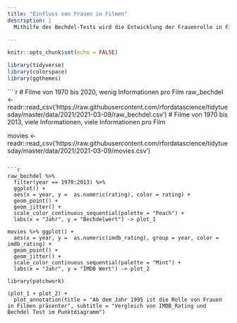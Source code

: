 ```yaml
---
title: "Einfluss von Frauen in Filmen"
description: |
  Mithilfe des Bechdel-Tests wird die Entwicklung der Frauenrolle in Filmen dargestellt.

---
```


```r
knitr::opts_chunk$set(echo = FALSE)
```


```r
library(tidyverse)
library(colorspace)
library(ggthemes)
```

````r

# Filme von 1970 bis 2020, wenig Informationen pro Film
raw_bechdel <- readr::read_csv('https://raw.githubusercontent.com/rfordatascience/tidytuesday/master/data/2021/2021-03-09/raw_bechdel.csv')
# Filme von 1970 bis 2013, viele Informationen, viele Informationen pro Film

movies <- readr::read_csv('https://raw.githubusercontent.com/rfordatascience/tidytuesday/master/data/2021/2021-03-09/movies.csv')
```

```r

raw_bechdel %>% 
  filter(year == 1970:2013) %>%
  ggplot() +
  aes(x = year, y =  as.numeric(rating), color = rating) +
  geom_point() +
  geom_jitter() +
  scale_color_continuous_sequential(palette = "Peach") +
  labs(x = "Jahr", y = "Bechdelwert") -> plot_1

movies %>% ggplot() +
  aes(x = year, y =  as.numeric(imdb_rating), group = year, color = imdb_rating) +
  geom_point() +
  geom_jitter() +
  scale_color_continuous_sequential(palette = "Mint") +
  labs(x = "Jahr", y = "IMDB Wert") -> plot_2

library(patchwork)

(plot_1 + plot_2) +
  plot_annotation(title = "Ab dem Jahr 1995 ist die Rolle von Frauen in Filmen präsenter", subtitle = "Vergleich von IMDB_Rating und Bechdel Test im Punktdiagramm")

```


